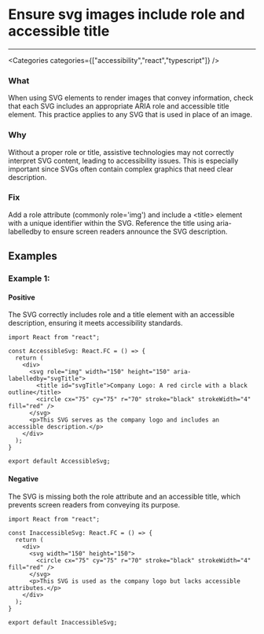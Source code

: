 

# Ensure svg images include role and accessible title

<Severity severity={SeverityLevels.MEDIUM} />

---

<Categories categories={["accessibility","react","typescript"]} />

### What
When using SVG elements to render images that convey information, check that each SVG includes an appropriate ARIA role and accessible title element. This practice applies to any SVG that is used in place of an image.

### Why
Without a proper role or title, assistive technologies may not correctly interpret SVG content, leading to accessibility issues. This is especially important since SVGs often contain complex graphics that need clear description.

### Fix
Add a role attribute (commonly role='img') and include a &lt;title&gt; element with a unique identifier within the SVG. Reference the title using aria-labelledby to ensure screen readers announce the SVG description.

## Examples

### Example 1:

<!-- #example -->

#### Positive

<!-- #example_positive_description -->
The SVG correctly includes role and a title element with an accessible description, ensuring it meets accessibility standards.

<!-- #example_positive_code -->
```tsx
import React from "react";

const AccessibleSvg: React.FC = () => {
  return (
    <div>
      <svg role="img" width="150" height="150" aria-labelledby="svgTitle">
        <title id="svgTitle">Company Logo: A red circle with a black outline</title>
        <circle cx="75" cy="75" r="70" stroke="black" strokeWidth="4" fill="red" />
      </svg>
      <p>This SVG serves as the company logo and includes an accessible description.</p>
    </div>
  );
}

export default AccessibleSvg;
```

#### Negative

<!-- #example_negative_description -->
The SVG is missing both the role attribute and an accessible title, which prevents screen readers from conveying its purpose.

<!-- #example_negative_code -->
```tsx
import React from "react";

const InaccessibleSvg: React.FC = () => {
  return (
    <div>
      <svg width="150" height="150">
        <circle cx="75" cy="75" r="70" stroke="black" strokeWidth="4" fill="red" />
      </svg>
      <p>This SVG is used as the company logo but lacks accessible attributes.</p>
    </div>
  );
}

export default InaccessibleSvg;
```